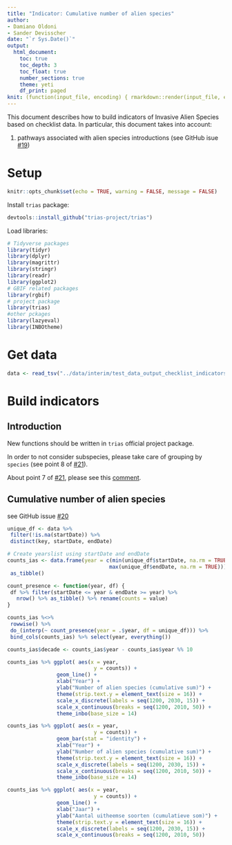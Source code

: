 ```yaml
---
title: "Indicator: Cumulative number of alien species"
author:
- Damiano Oldoni
- Sander Devisscher
date: "`r Sys.Date()`"
output:
  html_document:
    toc: true
    toc_depth: 3
    toc_float: true
    number_sections: true
    theme: yeti
    df_print: paged
knit: (function(input_file, encoding) { rmarkdown::render(input_file, encoding = encoding, output_file = paste0("../docs/",sub(".Rmd", ".html", basename(input_file))))})
---
```


This document describes how to build indicators of Invasive Alien Species based on checklist data. In particular, this document takes into account:

1. pathways associated with alien species introductions (see GitHub isue [#19](https://github.com/trias-project/pipeline/issues/19))

# Setup

```r
knitr::opts_chunk$set(echo = TRUE, warning = FALSE, message = FALSE)
```

Install `trias` package:

```r
devtools::install_github("trias-project/trias")
```

Load libraries:

```r
# Tidyverse packages
library(tidyr)
library(dplyr)
library(magrittr)
library(stringr)
library(readr)
library(ggplot2)
# GBIF related packages
library(rgbif)
# project package
library(trias)
#other pckages
library(lazyeval)
library(INBOtheme)

```

# Get data

```r
data <- read_tsv("../data/interim/test_data_output_checklist_indicators.tsv")

```

# Build indicators

## Introduction

New functions should be written in `trias` official project package.

In order to not consider subspecies, please take care of grouping by `species` (see point 8 of [#21](https://github.com/trias-project/pipeline/issues/21)).

About point 7 of [#21](https://github.com/trias-project/pipeline/issues/21), please see this [comment](https://github.com/trias-project/pipeline/issues/21#issuecomment-381164874).

## Cumulative number of alien species

see GitHub issue [#20](https://github.com/trias-project/pipeline/issues/20)

```r

unique_df <- data %>%
 filter(!is.na(startDate)) %>%
 distinct(key, startDate, endDate)

# Create yearslist using startDate and endDate 
counts_ias <- data.frame(year = c(min(unique_df$startDate, na.rm = TRUE):
                                 max(unique_df$endDate, na.rm = TRUE))) %>%
 as_tibble()

count_presence <- function(year, df) {
 df %>% filter(startDate <= year & endDate >= year) %>%
   nrow() %>% as_tibble() %>% rename(counts = value)
}

counts_ias %<>%
 rowwise() %>%
 do_(interp(~ count_presence(year = .$year, df = unique_df))) %>%
 bind_cols(counts_ias) %>% select(year, everything())
```

```r

counts_ias$decade <- counts_ias$year - counts_ias$year %% 10


```



```r

counts_ias %>% ggplot( aes(x = year, 
                            y = counts)) +
                geom_line() +
                xlab("Year") +
                ylab("Number of alien species (cumulative sum)") +
                theme(strip.text.y = element_text(size = 16)) +
                scale_x_discrete(labels = seq(1200, 2030, 15)) + 
                scale_x_continuous(breaks = seq(1200, 2010, 50)) +
                theme_inbo(base_size = 14)

counts_ias %>% ggplot( aes(x = year, 
                            y = counts)) +
                geom_bar(stat = "identity") +
                xlab("Year") +
                ylab("Number of alien species (cumulative sum)") +
                theme(strip.text.y = element_text(size = 16)) +
                scale_x_discrete(labels = seq(1200, 2030, 15)) + 
                scale_x_continuous(breaks = seq(1200, 2010, 50)) +
                theme_inbo(base_size = 14)
```

```r

counts_ias %>% ggplot( aes(x = year, 
                            y = counts)) +
                geom_line() +
                xlab("Jaar") +
                ylab("Aantal uitheemse soorten (cumulatieve som)") +
                theme(strip.text.y = element_text(size = 16)) +
                scale_x_discrete(labels = seq(1200, 2030, 15)) + 
                scale_x_continuous(breaks = seq(1200, 2010, 50))

```

